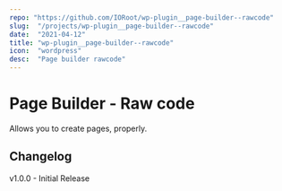 ```yaml
---
repo: "https://github.com/IORoot/wp-plugin__page-builder--rawcode"
slug:  "/projects/wp-plugin__page-builder--rawcode"
date:  "2021-04-12"
title: "wp-plugin__page-builder--rawcode"
icon:  "wordpress"
desc:  "Page builder rawcode"
---
```



# Page Builder - Raw code

Allows you to create pages, properly.

## Changelog

v1.0.0 - Initial Release
